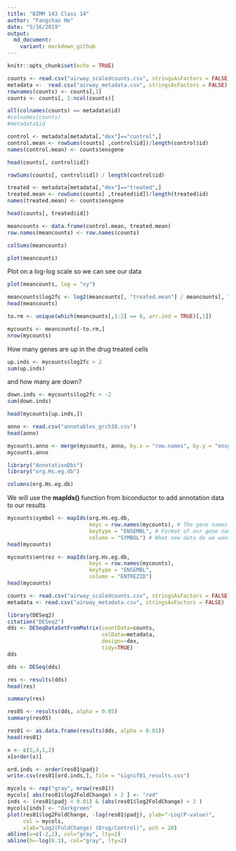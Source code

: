 ```yaml
---
title: "BIMM 143 Class 14"
author: "Fangchao He"
date: "5/16/2019"
output:
  md_document:
    variant: markdown_github
---
```


```r
knitr::opts_chunk$set(echo = TRUE)
```

```r
counts <- read.csv("airway_scaledcounts.csv", stringsAsFactors = FALSE)
metadata <-  read.csv("airway_metadata.csv", stringsAsFactors = FALSE)
rownames(counts) <- counts[,1]
counts <- counts[, 2:ncol(counts)]
```


```r
all(colnames(counts) == metadata$id)
#colnames(counts)
#metadata$id
```

```r
control <- metadata[metadata[,"dex"]=="control",]
control.mean <- rowSums(counts[ ,control$id])/length(control$id) 
names(control.mean) <- counts$ensgene
```

```r
head(counts[, control$id])
```

```r
rowSums(counts[, control$id]) / length(control$id)
```


```r
treated <- metadata[metadata[,"dex"]=="treated",]
treated.mean <- rowSums(counts[ ,treated$id])/length(treated$id)
names(treated.mean) <- counts$ensgene
```


```r
head(counts[, treated$id])
```
```r
meancounts <- data.frame(control.mean, treated.mean)
row.names(meancounts) <- row.names(counts)
```

```r
colSums(meancounts)
```

```r
plot(meancounts)
```

Plot on a log-log scale so we can see our data
```r
plot(meancounts, log = "xy")
```

```r
meancounts$log2fc <- log2(meancounts[, "treated.mean"] / meancounts[, "control.mean"])
head(meancounts)
```

```r
to.rm <- unique(which(meancounts[,1:2] == 0, arr.ind = TRUE)[,1])
```


```r
mycounts <- meancounts[-to.rm,]
nrow(mycounts)
```


How many genes are up in the drug treated cells
```r
up.inds <- mycounts$log2fc > 2
sum(up.inds)
```

and how many are down?
```r
down.inds <- mycounts$log2fc < -2
sum(down.inds)
```

```r
head(mycounts[up.inds,])
```

```r
anno <- read.csv("annotables_grch38.csv")
head(anno)
```

```r
mycounts.anno <- merge(mycounts, anno, by.x = "row.names", by.y = "ensgene")
mycounts.anno
```


```r
library("AnnotationDbi")
library("org.Hs.eg.db")
```

```r
columns(org.Hs.eg.db)
```

We will use the **mapIds()** function from biconductor to add annotation data to our results


```r
mycounts$symbol <- mapIds(org.Hs.eg.db, 
                          keys = row.names(mycounts), # The gene names in our dataset
                          keytype = "ENSEMBL", # Format of our gene names
                          column = "SYMBOL") # What new data do we want to add
head(mycounts)
```

```r
mycounts$entrez <- mapIds(org.Hs.eg.db, 
                          keys = row.names(mycounts), 
                          keytype = "ENSEMBL", 
                          column = "ENTREZID")
head(mycounts)
```


```r
counts <- read.csv("airway_scaledcounts.csv", stringsAsFactors = FALSE)
metadata <- read.csv("airway_metadata.csv", stringsAsFactors = FALSE)
```



```r
library(DESeq2)
citation("DESeq2")
dds <- DESeqDataSetFromMatrix(countData=counts, 
                              colData=metadata, 
                              design=~dex, 
                              tidy=TRUE)
dds
```

```r
dds <- DESeq(dds)
```

```r
res <- results(dds)
head(res)
```

```r
summary(res)
```





```r
res05 <- results(dds, alpha = 0.05)
summary(res05)
```
```r
res01 <- as.data.frame(results(dds, alpha = 0.01))
head(res01)

```

```r
x <- c(5,4,1,2)
x[order(x)]
```


```r
ord.inds <- order(res01$padj)
write.csv(res01[ord.inds,], file = "signif01_results.csv")
```

```r
mycols <- rep("gray", nrow(res01))
mycols[ abs(res01$log2FoldChange) > 2 ] <- "red"
inds <- (res01$padj < 0.01) & (abs(res01$log2FoldChange) > 2 )
mycols[inds] <- "darkgreen"
plot(res01$log2FoldChange, -log(res01$padj), ylab="-Log(P-value)", 
     col = mycols, 
     xlab="Log2(FoldChange) (Drug/Control)", pch = 20)
abline(v=c(-2,2), col="gray", lty=2)
abline(h=-log(0.1), col="gray", lty=2)
```
